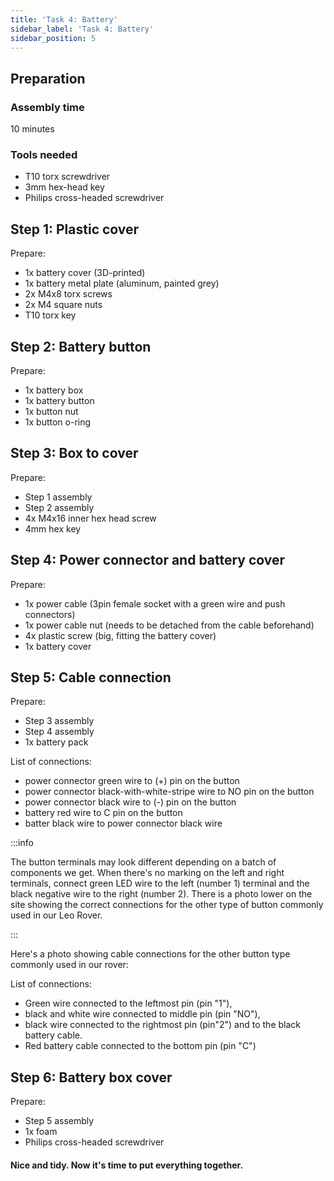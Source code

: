 ```yaml
---
title: 'Task 4: Battery'
sidebar_label: 'Task 4: Battery'
sidebar_position: 5
---
```



## Preparation

### Assembly time

10 minutes

### Tools needed

- T10 torx screwdriver
- 3mm hex-head key
- Philips cross-headed screwdriver

<ImageZoom 
  loading='eager'
  src="/img/docs_images/leo-rover/manuals/battery/battery-1.webp"
  width="1000"
  height="668"
/>


<ImageZoom
  src="/img/docs_images/leo-rover/manuals/battery/battery-2.webp"
  width="1000"
  height="673"
/>

<ImageZoom
  src="/img/docs_images/leo-rover/manuals/battery/battery-3.webp"
  width="1000"
  height="668"
/>

<ImageZoom
  src="/img/docs_images/leo-rover/manuals/battery/battery-3.webp"
  width="1000"
  height="668"
/>

## Step 1: Plastic cover

Prepare:

- 1x battery cover (3D-printed)
- 1x battery metal plate (aluminum, painted grey)
- 2x M4x8 torx screws
- 2x M4 square nuts
- T10 torx key

<ImageZoom
  src="/img/docs_images/leo-rover/manuals/battery/battery-4.webp"
  width="1000"
  height="678"
/>

<ImageZoom
  src="/img/docs_images/leo-rover/manuals/battery/battery-5.webp"
  width="1000"
  height="668"
  caption="As in the Task 5, insert the M4 square nuts in the battery cover grooves,
    insert m4x8 torx screws and tighten them."
/>

<ImageZoom
  src="/img/docs_images/leo-rover/manuals/battery/battery-6.webp"
  width="1000"
  height="668"
/>

## Step 2: Battery button

Prepare:

- 1x battery box
- 1x battery button
- 1x button nut
- 1x button o-ring

<ImageZoom
  src="/img/docs_images/leo-rover/manuals/battery/battery-7.webp"
  width="1000"
  height="667"
/>

<ImageZoom
  src="/img/docs_images/leo-rover/manuals/battery/battery-8.webp"
  width="1000"
  height="668"
  caption="Assemble the o-ring to the button."
/>

<ImageZoom
  src="/img/docs_images/leo-rover/manuals/battery/battery-9.webp"
  width="1000"
  height="668"
  caption="Insert the button in a corresponding hole in the battery box."
/>

<ImageZoom
  src="/img/docs_images/leo-rover/manuals/battery/battery-10.webp"
  width="1000"
  height="668"
  caption="Screw the button nut on the other side.
    Push the button with one hand and screw the nut with your fingers.
    It will be enough"
/>

<ImageZoom
  src="/img/docs_images/leo-rover/manuals/battery/battery-11.webp"
  width="1000"
  height="668"
  caption="Check if the o-ring under the button sits properly
    (is not seen from the outside)."
/>

## Step 3: Box to cover

Prepare:

- Step 1 assembly
- Step 2 assembly
- 4x M4x16 inner hex head screw
- 4mm hex key

<ImageZoom
  src="/img/docs_images/leo-rover/manuals/battery/battery-12.webp"
  width="1000"
  height="668"
/>

<ImageZoom
  src="/img/docs_images/leo-rover/manuals/battery/battery-13.webp"
  width="1000"
  height="668"
  caption="Position the battery box on the battery metal plate.
    Align the both assemblies holes.
    Insert each of the M4x16 screws in the box holes."
/>

<ImageZoom
  src="/img/docs_images/leo-rover/manuals/battery/battery-14.webp"
  width="1000"
  height="668"
  caption="Tighten the screws using a 4mm hex key."
/>

<ImageZoom
  src="/img/docs_images/leo-rover/manuals/battery/battery-15.webp"
  width="1000"
  height="668"
  caption="Make sure each of the screws protrudes equally on the other side."
/>

## Step 4: Power connector and battery cover

Prepare:

- 1x power cable (3pin female socket with a green wire and push connectors)
- 1x power cable nut (needs to be detached from the cable beforehand)
- 4x plastic screw (big, fitting the battery cover)
- 1x battery cover

<ImageZoom
  src="/img/docs_images/leo-rover/manuals/battery/battery-16.webp"
  width="1000"
  height="682"
/>

<ImageZoom
  src="/img/docs_images/leo-rover/manuals/battery/battery-17.webp"
  width="1000"
  height="668"
  caption="Push each of the plastic screws in the corresponding holes
    of the battery cover."
/>

<ImageZoom
  src="/img/docs_images/leo-rover/manuals/battery/battery-18.webp"
  width="1000"
  height="668"
/>

<ImageZoom
  src="/img/docs_images/leo-rover/manuals/battery/battery-19.webp"
  width="1000"
  height="668"
  caption="Insert the power cable to the hole in the cover. Thread the cables."
/>

<ImageZoom
  src="/img/docs_images/leo-rover/manuals/battery/battery-20.webp"
  width="1000"
  height="668"
  caption="Push the power cable socket with one hand."
/>

<ImageZoom
  src="/img/docs_images/leo-rover/manuals/battery/battery-21.webp"
  width="1000"
  height="668"
  caption="Tighten the socket nut with the other hand."
/>

<ImageZoom
  src="/img/docs_images/leo-rover/manuals/battery/battery-22.webp"
  width="1000"
  height="668"
/>

## Step 5: Cable connection

Prepare:

- Step 3 assembly
- Step 4 assembly
- 1x battery pack

List of connections:

- power connector green wire to (+) pin on the button
- power connector black-with-white-stripe wire to NO pin on the button
- power connector black wire to (-) pin on the button
- battery red wire to C pin on the button
- batter black wire to power connector black wire

<ImageZoom
  src="/img/docs_images/leo-rover/manuals/battery/battery-23.webp"
  width="1000"
  height="668"
/>

:::info

The button terminals may look different depending on a batch of components we get.
When there's no marking on the left and right terminals, connect green LED wire to the left
(number 1) terminal and the black negative wire to the right (number 2).
There is a photo lower on the site showing the correct connections for the other type of
button commonly used in our Leo Rover.

:::

<ImageZoom
  src="/img/docs_images/leo-rover/manuals/battery/battery-24.webp"
  width="1000"
  height="668"
  caption="Connect the green cable from the battery cover to the + pin of the button."
/>

<ImageZoom
  src="/img/docs_images/leo-rover/manuals/battery/battery-25.webp"
  width="1000"
  height="668"
  caption="Connect the white-and-black cable from the battery cover
    to the NO pin of the button."
/>

<ImageZoom
  src="/img/docs_images/leo-rover/manuals/battery/battery-26.webp"
  width="1000"
  height="668"
  caption="Connect the black cable (female connector) from the battery cover
    to the - pin of the button."
/>

<ImageZoom
  src="/img/docs_images/leo-rover/manuals/battery/battery-27.webp"
  width="1000"
  height="668"
  caption="Position the battery pack in the box."
/>

<ImageZoom
  src="/img/docs_images/leo-rover/manuals/battery/battery-28.webp"
  width="1000"
  height="668"
  caption="Connect the battery pack red cable to the C pin of the button."
/>

<ImageZoom
  src="/img/docs_images/leo-rover/manuals/battery/battery-29.webp"
  width="1000"
  height="668"
  caption="Connect the battery pack black cable (female connector) to the power cable
    black cable (male connector). Slide the rubber cover to make the connection tight."
/>

Here's a photo showing cable connections for the other button type
commonly used in our rover:

<ImageZoom
  src="/img/docs_images/leo-rover/manuals/battery/battery-30.webp"
  width="1000"
  height="750"
/>

<ImageZoom
  src="/img/docs_images/leo-rover/manuals/battery/battery-31.webp"
  width="1000"
  height="750"
/>

List of connections:

- Green wire connected to the leftmost pin (pin "1"),
- black and white wire connected to middle pin (pin "NO"),
- black wire connected to the rightmost pin (pin"2") and to the black battery cable.
- Red battery cable connected to the bottom pin (pin "C")

## Step 6: Battery box cover

Prepare:

- Step 5 assembly
- 1x foam
- Philips cross-headed screwdriver

<ImageZoom
  src="/img/docs_images/leo-rover/manuals/battery/battery-32.webp"
  width="1000"
  height="653"
/>

<ImageZoom
  src="/img/docs_images/leo-rover/manuals/battery/battery-33.webp"
  width="1000"
  height="668"
  caption="Cover the battery pack with the foam."
/>

<ImageZoom
  src="/img/docs_images/leo-rover/manuals/battery/battery-34.webp"
  width="1000"
  height="668"
  caption="Push the battery pack into the battery box. Push the remaining cables in the box.
    Make sure nothing is protruding over the box outline,
    so it won't be pressed between the box and the box cover in the next step."
/>

<ImageZoom
  src="/img/docs_images/leo-rover/manuals/battery/battery-35.webp"
  width="1000"
  height="668"
  caption="Close the box cover."
/>

<ImageZoom
  src="/img/docs_images/leo-rover/manuals/battery/battery-36.webp"
  width="1000"
  height="668"
  caption="Tighten the cover screws with a cross-headed screwdriver."
/>

#### Nice and tidy. Now it's time to put everything together.

<ImageZoom
  src="/img/docs_images/leo-rover/manuals/battery/battery-37.webp"
  width="1000"
  height="668"
  caption="After this Task you'll end up with 3x M5x10 inner hex head screws
    that will be used to mount the battery pack to the Rover in the Task 8."
/>
